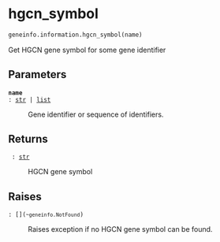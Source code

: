 # hgcn_symbol { #geneinfo.information.hgcn_symbol }

```python
geneinfo.information.hgcn_symbol(name)
```

Get HGCN gene symbol for some gene identifier

## Parameters {.doc-section .doc-section-parameters}

<code>[**name**]{.parameter-name} [:]{.parameter-annotation-sep} [[str](`str`) \| [list](`list`)]{.parameter-annotation}</code>

:   Gene identifier or sequence of identifiers.

## Returns {.doc-section .doc-section-returns}

<code>[]{.parameter-name} [:]{.parameter-annotation-sep} [[str](`str`)]{.parameter-annotation}</code>

:   HGCN gene symbol

## Raises {.doc-section .doc-section-raises}

<code>[:]{.parameter-annotation-sep} [\[\](`~geneinfo.NotFound`)]{.parameter-annotation}</code>

:   Raises exception if no HGCN gene symbol can be found.